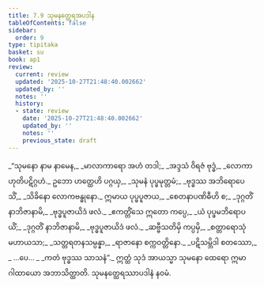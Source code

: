 ```yaml
---
title: 7.9 သုမနတ္ထေရအပဒါန
tableOfContents: false
sidebar:
  order: 9
type: tipitaka
basket: su
book: ap1
review:
  current: review
  updated: '2025-10-27T21:48:40.002662'
  updated_by: ''
  notes: ''
  history:
  - state: review
    date: '2025-10-27T21:48:40.002662'
    updated_by: ''
    notes: ''
    previous_state: draft
---
```



<ReviewStatus review={frontmatter.review} showDetails={true} />

<HypothesisAnnotation frontmatter={frontmatter} />

<DynamicBreadcrumb />

<Division number="62" book="ap1" e="ch" v="20" p="130">

<Paragraph number="1568" type="verses" book="ap1">
_“သုမနော နာမ နာမေန,_  
_မာလာကာရော အဟံ တဒါ;_  
_အဒ္ဒသံ ဝိရဇံ ဗုဒ္ဓံ,_  
_လောကာဟုတိပဋိဂ္ဂဟံ._  

</Paragraph>

</Division>
<Division number="63" book="ap1" e="ch" v="20" p="130">

<Paragraph number="1569" type="verses" book="ap1">
ဥဘော ဟတ္ထေဟိ ပဂ္ဂယှ,_  
_သုမနံ ပုပ္ဖမုတ္တမံ;_  
_ဗုဒ္ဓဿ အဘိရောပေသိံ,_  
_သိခိနော လောကဗန္ဓုနော._  

</Paragraph>

</Division>
<Division number="64" book="ap1" e="ch" v="20" p="130">

<Paragraph number="1570" type="verses" book="ap1">
ဣမာယ ပုပ္ဖပူဇာယ,_  
_စေတနာပဏိဓီဟိ စ;_  
_ဒုဂ္ဂတိံ နာဘိဇာနာမိ,_  
_ဗုဒ္ဓပူဇာယိဒံ ဖလံ._  

</Paragraph>

</Division>
<Division number="65" book="ap1" e="ch" v="20" p="130">

<Paragraph number="1571" type="verses" book="ap1">
_ဧကတ္တိံသေ ဣတော ကပ္ပေ,_  
_ယံ ပုပ္ဖမဘိရောပယိံ;_  
_ဒုဂ္ဂတိံ နာဘိဇာနာမိ,_  
_ဗုဒ္ဓပူဇာယိဒံ ဖလံ._  

</Paragraph>

</Division>
<Division number="66" book="ap1" e="ch" v="20" p="130">

<Paragraph number="1572" type="verses" book="ap1">
_ဆဗ္ဗီသတိမှိ ကပ္ပမှိ,_  
_စတ္တာရောသုံ မဟာယသာ;_  
_သတ္တရတနသမ္ပန္နာ,_  
_ရာဇာနော စက္ကဝတ္တိနော._  

</Paragraph>

</Division>
<Division number="67" book="ap1" e="ch" v="20" p="130">

<Paragraph number="1573" type="verses" book="ap1">
_ပဋိသမ္ဘိဒါ စတဿော,_  
_ …ပေ… _  
_ကတံ ဗုဒ္ဓဿ သာသနံ”._  

</Paragraph>

<Paragraph number="1574" book="ap1">
ဣတ္ထံ သုဒံ အာယသ္မာ သုမနော ထေရော ဣမာ ဂါထာယော အဘာသိတ္ထာတိ.

</Paragraph>
</Division>

<Paragraph number="1575" type="center" book="ap1">
သုမနတ္ထေရဿာပဒါနံ နဝမံ.
</Paragraph>